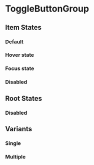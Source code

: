 

<Meta of={ToggleButtonGroupStories} />

# ToggleButtonGroup

## Item States

### Default

<Canvas of={ToggleButtonGroupStories.Primary} />

### Hover state

<Canvas of={ToggleButtonGroupStories.Hover} />

### Focus state

<Canvas of={ToggleButtonGroupStories.Focus} />

### Disabled

<Canvas of={ToggleButtonGroupStories.Disabled} />

## Root States

### Disabled

<Canvas of={ToggleButtonGroupStories.AllDisabled} />

## Variants

### Single

<Canvas of={ToggleButtonGroupStories.Primary} />

### Multiple

<Canvas of={ToggleButtonGroupStories.Multiple} />